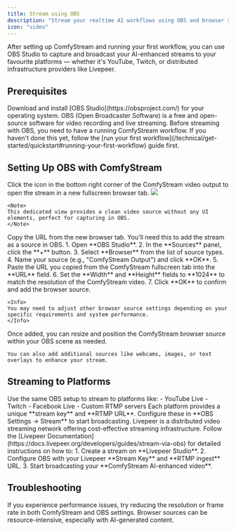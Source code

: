 ```yaml
---
title: Stream using OBS
description: "Stream your realtime AI workflows using OBS and browser source from ComfyStream UI."
icon: "video"
---
```


After setting up ComfyStream and running your first workflow, you can use OBS Studio to capture and broadcast your AI-enhanced streams to your favourite platforms — whether it's YouTube, Twitch, or distributed infrastructure providers like Livepeer.

## Prerequisites

<AccordionGroup>
  <Accordion title="Install OBS Studio">
    Download and install [OBS Studio](https://obsproject.com/) for your
    operating system. OBS (Open Broadcaster Software) is a free and open-source
    software for video recording and live streaming.
  </Accordion>

  <Accordion title="Run ComfyStream Workflow">
    Before streaming with OBS, you need to have a running ComfyStream workflow.
    If you haven't done this yet, follow the [run your first
    workflow](/technical/get-started/quickstart#running-your-first-workflow)
    guide first.
  </Accordion>
</AccordionGroup>

## Setting Up OBS with ComfyStream

<Steps>
  <Step title="Access the full-screen stream">
    Click the  <Icon icon="up-right-from-square" iconType="solid" />  icon in the bottom right corner of the ComfyStream video output to open the stream in a new fullscreen browser tab.
    <Accordion title="reference image">
    <Frame caption="Once your stream is live, you'll see a small icon in the bottom right corner of the video output window.">
      <img src="../../images/OBS-capture.png" />
    </Frame>
    </Accordion>
    
    <Note>
    This dedicated view provides a clean video source without any UI elements, perfect for capturing in OBS.
    </Note>
  </Step>
  
  <Step title="Copy the stream URL">
    Copy the URL from the new browser tab. You'll need this to add the stream as a source in OBS.
  </Step>
  
  <Step title="Add browser source in OBS">
    1. Open **OBS Studio**.  
    2. In the **Sources** panel, click the **+** button.  
    3. Select **Browser** from the list of source types.  
    4. Name your source (e.g., "ComfyStream Output") and click **OK**.  
    5. Paste the URL you copied from the ComfyStream fullscreen tab into the **URL** field.  
    6. Set the **Width** and **Height** fields to **1024** to match the resolution of the ComfyStream video.  
    7. Click **OK** to confirm and add the browser source.

    <Info>
    You may need to adjust other browser source settings depending on your specific requirements and system performance.
    </Info>

  </Step>
  
  <Step title="Position and scale the source">
    Once added, you can resize and position the ComfyStream browser source within your OBS scene as needed.
    
    You can also add additional sources like webcams, images, or text overlays to enhance your stream.
  </Step>
</Steps>

## Streaming to Platforms

<AccordionGroup>
  <Accordion title="Major Streaming Platforms">
    Use the same OBS setup to stream to platforms like: - YouTube Live - Twitch
    - Facebook Live - Custom RTMP servers Each platform provides a unique
    **stream key** and **RTMP URL**. Configure these in **OBS Settings →
    Stream** to start broadcasting.
  </Accordion>
  <Accordion title="Stream to Livepeer">
    Livepeer is a distributed video streaming network offering cost-effective
    streaming infrastructure. Follow the [Livepeer
    Documentation](https://docs.livepeer.org/developers/guides/stream-via-obs)
    for detailed instructions on how to: 1. Create a stream on **Livepeer
    Studio**. 2. Configure OBS with your Livepeer **Stream Key** and **RTMP
    ingest** URL. 3. Start broadcasting your **ComfyStream AI-enhanced video**.
  </Accordion>
</AccordionGroup>

## Troubleshooting

<Note>
  If you experience performance issues, try reducing the resolution or frame
  rate in both ComfyStream and OBS settings. Browser sources can be
  resource-intensive, especially with AI-generated content.
</Note>
